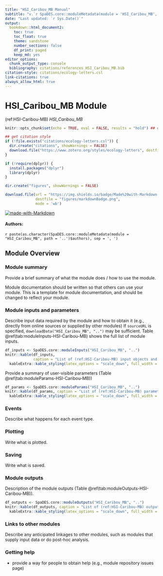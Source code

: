 ```yaml
---
title: "HSI_Caribou_MB Manual"
subtitle: "v.`r SpaDES.core::moduleMetadata(module = 'HSI_Caribou_MB', path = '..')$version`"
date: "Last updated: `r Sys.Date()`"
output:
  bookdown::html_document2:
    toc: true
    toc_float: true
    theme: sandstone
    number_sections: false
    df_print: paged
    keep_md: yes
editor_options:
  chunk_output_type: console
  bibliography: citations/references_HSI_Caribou_MB.bib
citation-style: citations/ecology-letters.csl
link-citations: true
always_allow_html: true
---
```


# HSI_Caribou_MB Module

<!-- the following are text references used in captions for LaTeX compatibility -->
(ref:HSI-Caribou-MB) *HSI_Caribou_MB*

```r
knitr::opts_chunk$set(echo = TRUE, eval = FALSE, results = "hold") ## change to eval = TRUE if all chunks are to be evaluated

## get citation style
if (!file.exists("citations/ecology-letters.csl")) {
  dir.create("citations", showWarnings = FALSE)
  download.file("https://www.zotero.org/styles/ecology-letters", destfile = "citations/ecology-letters.csl")
}

if (!require(dplyr)) {
  install.packages("dplyr")
  library(dplyr)
}

dir.create("figures", showWarnings = FALSE)

download.file(url = "https://img.shields.io/badge/Made%20with-Markdown-1f425f.png",
              destfile = "figures/markdownBadge.png",
              mode = 'wb')
```

[![made-with-Markdown](figures/markdownBadge.png)](http://commonmark.org)

<!-- if knitting to pdf remember to add the pandoc_args: ["--extract-media", "."] option to yml in order to get the badge images -->

#### Authors:

`r paste(as.character(SpaDES.core::moduleMetadata(module = "HSI_Caribou_MB", path = '..')$authors), sep = ', ')`
<!-- ideally separate authors with new lines, '\n' not working -->

## Module Overview

### Module summary

Provide a brief summary of what the module does / how to use the module.

Module documentation should be written so that others can use your module.
This is a template for module documentation, and should be changed to reflect your module.

### Module inputs and parameters

Describe input data required by the module and how to obtain it (e.g., directly from online sources or supplied by other modules)
If `sourceURL` is specified, `downloadData("HSI_Caribou_MB", "..")` may be sufficient.
Table \@ref(tab:moduleInputs-HSI-Caribou-MB) shows the full list of module inputs.

```r
df_inputs <- SpaDES.core::moduleInputs("HSI_Caribou_MB", "..")
knitr::kable(df_inputs,
             caption = "List of (ref:HSI-Caribou-MB) input objects and their description.") %>%
  kableExtra::kable_styling(latex_options = "scale_down", full_width = TRUE)
```

Provide a summary of user-visible parameters (Table \@ref(tab:moduleParams-HSI-Caribou-MB))


```r
df_params <- SpaDES.core::moduleParams("HSI_Caribou_MB", "..")
knitr::kable(df_params, caption = "List of (ref:HSI-Caribou-MB) parameters and their description.") %>%
  kableExtra::kable_styling(latex_options = "scale_down", full_width = TRUE)
```

### Events

Describe what happens for each event type.

### Plotting

Write what is plotted.

### Saving

Write what is saved.

### Module outputs

Description of the module outputs (Table \@ref(tab:moduleOutputs-HSI-Caribou-MB)).

```r
df_outputs <- SpaDES.core::moduleOutputs("HSI_Caribou_MB", "..")
knitr::kable(df_outputs, caption = "List of (ref:HSI-Caribou-MB) outputs and their description.") %>%
  kableExtra::kable_styling(latex_options = "scale_down", full_width = TRUE)
```

### Links to other modules

Describe any anticipated linkages to other modules, such as modules that supply input data or do post-hoc analysis.

### Getting help

-   provide a way for people to obtain help (e.g., module repository issues page)
